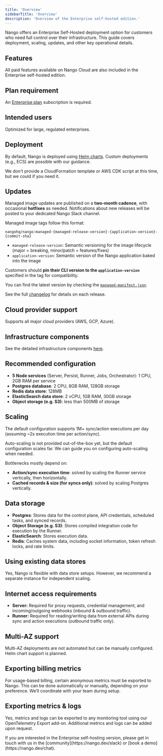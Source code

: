 ```yaml
---
title: 'Overview'
sidebarTitle: 'Overview'
description: 'Overview of the Enterprise self-hosted edition.'
---
```


Nango offers an Enterprise Self-Hosted deployment option for customers who need full control over their infrastructure. This guide covers deployment, scaling, updates, and other key operational details.

## Features

All paid features available on Nango Cloud are also included in the Enterprise self-hosted edition.

## Plan requirement

An [Enterprise plan](https://www.nango.dev/pricing) subscription is required.

## Intended users

Optimized for large, regulated enterprises.

## Deployment

By default, Nango is deployed using [Helm charts](https://github.com/NangoHQ/nango-helm-charts). Custom deployments (e.g., ECS) are possible with our guidance.

We don't provide a CloudFormation template or AWS CDK script at this time, but we could if you need it.

## Updates

Managed image updates are published on a **two-month cadence**, with occasional **hotfixes** as needed. Notifications about new releases will be posted to your dedicated Nango Slack channel.

Managed image tags follow this format:

```
nangohq/nango:managed-{managed-release-version}-{application-version}-{commit-sha}
```

* `managed-release-version`: Semantic versioning for the image lifecycle (major = breaking, minor/patch = features/fixes)
* `application-version`: Semantic version of the Nango application baked into the image

Customers should **pin their CLI version to the `application-version`** specified in the tag for compatibility.

You can find the latest version by checking the [`managed-manifest.json`](https://github.com/NangoHQ/nango/blob/master/managed-manifest.json).

See the full [changelog](https://docs.nango.dev/changelog/overview) for details on each release.

## Cloud provider support

Supports all major cloud providers (AWS, GCP, Azure).

## Infrastructure components

See the detailed infrastructure components [here](/guides/self-hosting/infrastructure).

## Recommended configuration

- **5 Node services** (Server, Persist, Runner, Jobs, Orchestrator): 1 CPU, 2GB RAM per service
- **Postgres database**: 2 CPU, 8GB RAM, 128GB storage
- **Redis data store**: 128MB
- **ElasticSearch data store**: 2 vCPU, 1GB RAM, 30GB storage
- **Object storage (e.g. S3)**: less than 500MB of storage

## Scaling

The default configuration supports 1M+ sync/action executions per day (assuming ~2s execution time per action/sync).

Auto-scaling is not provided out-of-the-box yet, but the default configuration scales far. We can guide you on configuring auto-scaling when needed.

Bottlenecks mostly depend on:
- **Action/sync execution time**: solved by scaling the Runner service vertically, then horizontally.
- **Cached records & size (for syncs only)**: solved by scaling Postgres vertically.

## Data storage

- **Postgres**: Stores data for the control plane, API credentials, scheduled tasks, and synced records.
- **Object Storage (e.g. S3)**: Stores compiled integration code for execution by the Runner.
- **ElasticSearch**: Stores execution data.
- **Redis**: Caches system data, including socket information, token refresh locks, and rate limits.

## Using existing data stores

Yes, Nango is flexible with data store setups. However, we recommend a separate instance for independent scaling.

## Internet access requirements

- **Server:** Required for proxy requests, credential management, and incoming/outgoing webhooks (inbound & outbound traffic).
- **Runner:** Required for reading/writing data from external APIs during sync and action executions (outbound traffic only).

## Multi-AZ support

Multi-AZ deployments are not automated but can be manually configured. Helm chart support is planned.

## Exporting billing metrics

For usage-based billing, certain anonymous metrics must be exported to Nango. This can be done automatically or manually, depending on your preference. We’ll coordinate with your team during setup.

## Exporting metrics & logs

Yes, metrics and logs can be exported to any monitoring tool using our OpenTelemetry Export add-on. Additional metrics and logs can be added upon request.

<Tip>
If you are interested in the Enterprise self-hosting version, please get in touch with us in the [community](https://nango.dev/slack) or [book a demo](https://nango.dev/chat).
</Tip>
